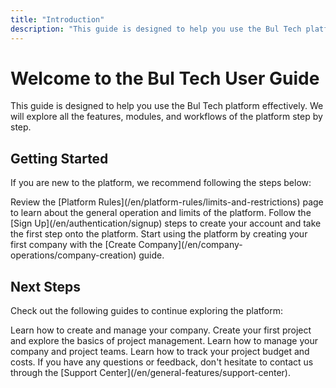 ```yaml
---
title: "Introduction"
description: "This guide is designed to help you use the Bul Tech platform effectively. We will explore all the features, modules, and workflows of the platform step by step."
---
```


# Welcome to the Bul Tech User Guide

This guide is designed to help you use the Bul Tech platform effectively. We will explore all the features, modules, and workflows of the platform step by step.

## Getting Started

If you are new to the platform, we recommend following the steps below:

<Steps>
  <Step title="Platform Rules">
    Review the [Platform Rules](/en/platform-rules/limits-and-restrictions) page to learn about the general operation and limits of the platform.
  </Step>
  <Step title="Create an Account">
    Follow the [Sign Up](/en/authentication/signup) steps to create your account and take the first step onto the platform.
  </Step>
  <Step title="Create a Company">
    Start using the platform by creating your first company with the [Create Company](/en/company-operations/company-creation) guide.
  </Step>
</Steps>

## Next Steps

Check out the following guides to continue exploring the platform:

<CardGroup cols={2}>
  <Card title="Company Operations" icon="domain" href="/en/company-operations/company-creation">
    Learn how to create and manage your company.
  </Card>
  <Card title="Project Operations" icon="office-building-outline" href="/en/project-operations/project-creation">
    Create your first project and explore the basics of project management.
  </Card>
  <Card title="Team Management" icon="account-group-outline" href="/en/team-management/company-team">
    Learn how to manage your company and project teams.
  </Card>
  <Card title="Cost Management" icon="database-search-outline" href="/en/cost-management/detailed-budget">
    Learn how to track your project budget and costs.
  </Card>
</CardGroup>

<Note>
  If you have any questions or feedback, don't hesitate to contact us through the [Support Center](/en/general-features/support-center).
</Note>
